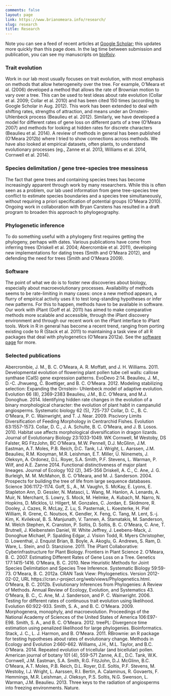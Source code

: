 ```yaml
---
comments: false
layout: page
link: https://www.brianomeara.info/research/
slug: research
title: Research
---
```


Note you can see a feed of recent articles at [Google Scholar](https://scholar.google.com/citations?sortby=pubdate&hl=en&user=vpjEkQwAAAAJ&view_op=list_works); this updates more quickly than this page does. In the lag time between submission and publication, you can see my manuscripts on [bioRxiv](https://biorxiv.org/search/author1%3ABrian%2BO%2527Meara%2B).



### Trait evolution




Work in our lab most usually focuses on trait evolution, with most emphasis on methods that allow heterogeneity over the tree. For example, O’Meara et al. (2006) developed a method that allows the rate of Brownian motion to vary over a tree. This can be used to test ideas about rate evolution (Collar et al. 2009; Collar et al. 2010) and has been cited 150 times (according to Google Scholar in Aug. 2012). This work has been extended to deal with shifting rates, strengths of attraction, and means under an Ornstein-Uhlenbeck process (Beaulieu et al. 2012). Similarly, we have developed a model for different rates of gene loss on different parts of a tree (O'Meara 2007) and methods for looking at hidden rates for discrete characters (Beaulieu et al. 2014). A review of methods in general has been published (O'Meara 2012b) where I tried to show connections across methods. We have also looked at empirical datasets, often plants, to understand evolutionary processes (eg., Zanne et al. 2013, Williams et al. 2014, Cornwell et al. 2014).






### Species delimitation / gene tree-species tree messiness




The fact that gene trees and containing species trees has become increasingly apparent through work by many researchers. While this is often seen as a problem, our lab used information from gene tree-species tree conflict to estimate species boundaries and a species tree simultaneously, without requiring a priori specification of potential groups (O'Meara 2010). Ongoing work in collaboration with Bryan Carstens has resulted in a draft program to broaden this approach to phylogeography.






### Phylogenetic inference




To do something useful with a phylogeny first requires getting the phylogeny, perhaps with dates. Various publications have come from inferring trees (Driskell et al. 2004; Abercrombie et al. 2011), developing new implementations for dating trees (Smith and O'Meara 2012), and defending the need for trees (Smith and O'Meara 2009).






### Software




The point of what we do is to foster new discoveries about biology, especially about macroevolutionary processes. Availability of methods seems to be rate-limiting in many cases: once a new method appears, a flurry of empirical activity uses it to test long-standing hypotheses or infer new patterns. For this to happen, methods have to be available in software. Our work with iPlant (Goff et al. 2011) has aimed to make comparative methods more scalable and accessible, through the iPlant discovery environment and through our recent work on the rPlant interface to iPlant tools. Work in R in general has become a recent trend, ranging from porting existing code to R (Stack et al. 2011) to maintaining a task view of all R packages that deal with phylogenetics (O'Meara 2012a). See the [software page](https://www.brianomeara.info/software) for more.








### Selected publications




Abercrombie, J. M., B. C. O'Meara, A. R. Moffatt, and J. H. Williams. 2011. Developmental evolution of flowering plant pollen tube cell walls: callose synthase (CalS) gene expression patterns. EvoDevo 2:14.
Beaulieu, J. M., D.-C. Jhwueng, C. Boettiger, and B. C. O'Meara. 2012. Modeling stabilizing selection: Expanding the Ornstein- Uhlenbeck model of adaptive evolution. Evolution 66 (8), 2369-2383
Beaulieu, J.M., B.C. O'Meara, and M.J. Donoghue. 2014. Identifying hidden rate changes in the evolution of a binary morphological character: the evolution of plant habit in campanulid angiosperms. Systematic biology 62 (5), 725-737
Collar, D. C., B. C. O'Meara, P. C. Wainwright, and T. J. Near. 2009. Piscivory Limits Diversification of Feeding Morphology in Centrarchid Fishes. Evolution 63:1557-1573.
Collar, D. C., J. A. Schulte, B. C. O'Meara, and J. B. Losos. 2010. Habitat use affects morphological diversification in dragon lizards. Journal of Evolutionary Biology 23:1033-1049.
WK Cornwell, M Westoby, DS Falster, RG FitzJohn, BC O'Meara, M.W. Pennell, D.J. McGlinn, J.M. Eastman, A.T. Moles, P.B. Reich, D.C. Tank, I.J. Wright, L. Aarssen, J.M. Beaulieu, R.M. Kooyman, M.R. Leishman, E.T. Miller, Ü. Niinemets, J. Oleksyn, A. Ordonez, D.L. Royer, S.A. Smith, P.F. Stevens, L. Warman, P. Wilf, and A.E. Zanne 2014. Functional distinctiveness of major plant lineages. Journal of Ecology 102 (2), 345-356
Driskell, A. C., C. Ane, J. G. Burleigh, M. M. McMahon, B. C. O'Meara, and M. J. Sanderson. 2004. Prospects for building the tree of life from large sequence databases. Science 306:1172-1174.
Goff, S., A., M. Vaughn, S. McKay, E. Lyons, E. Stapleton Ann, D. Gessler, N. Matasci, L. Wang, M. Hanlon, A. Lenards, A. Muir, N. Merchant, S. Lowry, S. Mock, M. Helmke, A. Kubach, M. Narro, N. Hopkins, D. Micklos, U. Hilgert, M. Gonzales, C. Jordan, E. Skidmore, R. Dooley, J. Cazes, R. McLay, Z. Lu, S. Pasternak, L. Koesterke, H. Piel William, R. Grene, C. Noutsos, K. Gendler, X. Feng, C. Tang, M. Lent, S.-j. Kim, K. Kvilekval, B. S. Manjunath, V. Tannen, A. Stamatakis, M. Sanderson, M. Welch Stephen, K. Cranston, P. Soltis, D. Soltis, B. C. O'Meara, C. Ane, T. Brutnell, J. Kleibenstein Daniel, W. White Jeffrey, J. Leebens-Mack, J. Donoghue Michael, P. Spalding Edgar, J. Vision Todd, R. Myers Christopher, D. Lowenthal, J. Enquist Brian, B. Boyle, A. Akoglu, G. Andrews, S. Ram, D. Ware, L. Stein, and D. Stanzione. 2011. The iPlant Collaborative: Cyberinfrastructure for Plant Biology. Frontiers in Plant Science 2.
O'Meara, B. C. 2007. Estimating Different Rates of Gene Loss on a Tree. Genetics 177:1415-1416.
O'Meara, B. C. 2010. New Heuristic Methods for Joint Species Delimitation and Species Tree Inference. Systematic Biology 59:59-73.
O'Meara, B. C. 2012a. CRAN Task View: Phylogenetics. Version 2012-02-02, URL https://cran.r-project.org/web/views/Phylogenetics.html.
O'Meara, B. C. 2012b. Evolutionary Inferences from Phylogenies: A Review of Methods. Annual Review of Ecology, Evolution, and Systematics 43.
O'Meara, B. C., C. Ane, M. J. Sanderson, and P. C. Wainwright. 2006. Testing for different rates of continuous trait evolution using likelihood. Evolution 60:922-933.
Smith, S. A., and B. C. O'Meara. 2009. Morphogenera, monophyly, and macroevolution. Proceedings of the National Academy of Sciences of the United States of America 106:E97-E98.
Smith, S. A., and B. C. O'Meara. 2012. treePL: Divergence time estimation using penalized likelihood for large phylogenies. Bioinformatics.
Stack, J. C., L. J. Harmon, and B. O'Meara. 2011. RBrownie: an R package for testing hypotheses about rates of evolutionary change. Methods in Ecology and Evolution 2:660-662.
Williams, J.H., M.L. Taylor, and B.C. O’Meara. 2014. Repeated evolution of tricellular (and bicellular) pollen. American journal of botany 101 (4), 559-571
Zanne, A.E., D.C. Tank, W.K. Cornwell, J.M. Eastman, S.A. Smith, R.G. FitzJohn, D.J. McGlinn, B.C. O’Meara, A.T. Moles, P.B. Reich, D.L. Royer, D.E. Soltis, P.F. Stevens, M. Westoby, I.J. Wright, L. Aarssen, R.I. Bertin, A. Calaminus, R. Govaerts, F. Hemmings, M.R. Leishman, J. Oleksyn, P.S. Soltis, N.G. Swenson, L. Warman, J.M. Beaulieu. 2013. Three keys to the radiation of angiosperms into freezing environments. Nature.
